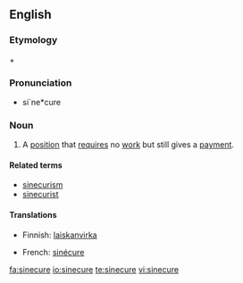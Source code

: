==English==

===Etymology===
{{etyl|la}} {{term|sine||without|lang=la}} + {{term|cura|cūra|care|lang=la}}

===Pronunciation===
* si`ne*cure

===Noun===
{{wikipedia}}
{{en-noun}}

# A [[position]] that [[require]]s no [[work]] but still gives a [[payment]].

====Related terms====
* [[sinecurism]]
* [[sinecurist]]

====Translations====
{{trans-top|a position that requires no work but still gives a payment}}
* Finnish: [[laiskanvirka]]
{{trans-mid}}
* French: [[sinécure]]
{{trans-bottom}}

[[fa:sinecure]]
[[io:sinecure]]
[[te:sinecure]]
[[vi:sinecure]]